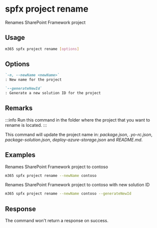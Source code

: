 
# spfx project rename

Renames SharePoint Framework project

## Usage

```sh
m365 spfx project rename [options]
```

## Options

```md defintion-list
`-n, --newName <newName>`
: New name for the project

`--generateNewId`
: Generate a new solution ID for the project
```

<Global />

## Remarks

:::info
Run this command in the folder where the project that you want to rename is located.
:::

This command will update the project name in: _package.json_, _.yo-rc.json_, _package-solution.json_, _deploy-azure-storage.json_ and _README.md_.

## Examples

Renames SharePoint Framework project to contoso

```sh
m365 spfx project rename --newName contoso
```

Renames SharePoint Framework project to contoso with new solution ID

```sh
m365 spfx project rename --newName contoso --generateNewId
```

## Response

The command won't return a response on success.
